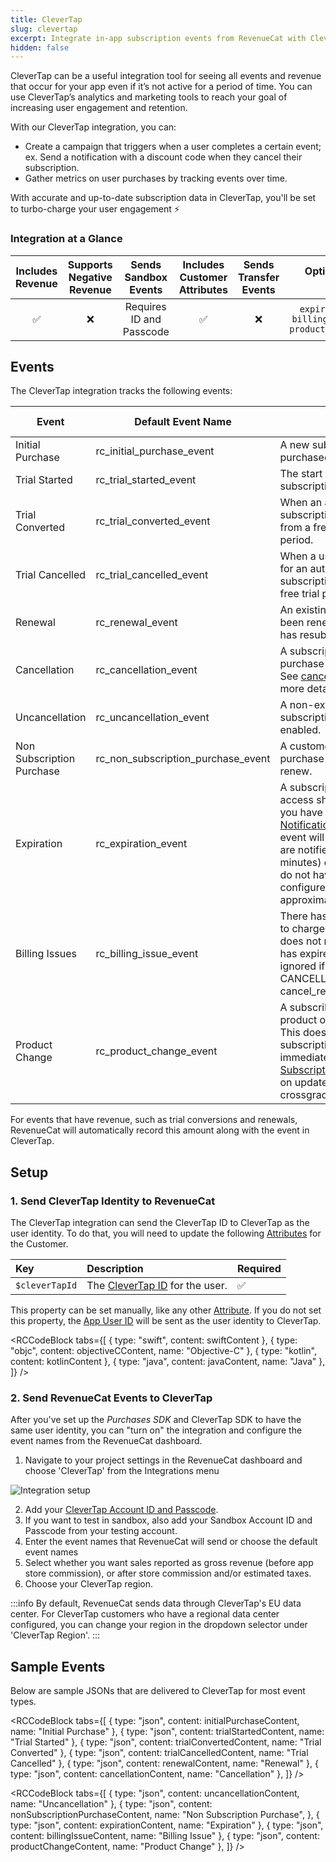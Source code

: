 ```yaml
---
title: CleverTap
slug: clevertap
excerpt: Integrate in-app subscription events from RevenueCat with CleverTap
hidden: false
---
```


CleverTap can be a useful integration tool for seeing all events and revenue that occur for your app even if it’s not active for a period of time. You can use CleverTap’s analytics and marketing tools to reach your goal of increasing user engagement and retention.

With our CleverTap integration, you can:

- Create a campaign that triggers when a user completes a certain event; ex. Send a notification with a discount code when they cancel their subscription.
- Gather metrics on user purchases by tracking events over time.

With accurate and up-to-date subscription data in CleverTap, you'll be set to turbo-charge your user engagement ⚡️

### Integration at a Glance

| Includes Revenue | Supports Negative Revenue |   Sends Sandbox Events   | Includes Customer Attributes | Sends Transfer Events |                      Optional Event Types                       |
| :--------------: | :-----------------------: | :----------------------: | :--------------------------: | :-------------------: | :-------------------------------------------------------------: |
|        ✅        |            ❌             | Requires ID and Passcode |              ✅              |          ❌           | `expiration_event` `billing_issue_event` `product_change_event` |

## Events

The CleverTap integration tracks the following events:

| Event                     | Default Event Name                 | Description                                                                                                                                                                                                                                                                                                                                 | App Store | Play Store | Amazon | Stripe | Promo |
| ------------------------- | ---------------------------------- | ------------------------------------------------------------------------------------------------------------------------------------------------------------------------------------------------------------------------------------------------------------------------------------------------------------------------------------------- | --------- | ---------- | ------ | ------ | ----- |
| Initial Purchase          | rc_initial_purchase_event          | A new subscription has been purchased.                                                                                                                                                                                                                                                                                                      | ✅        | ✅         | ✅     | ✅     | ❌    |
| Trial Started             | rc_trial_started_event             | The start of an auto-renewing subscription product free trial.                                                                                                                                                                                                                                                                              | ✅        | ✅         | ✅     | ✅     | ❌    |
| Trial Converted           | rc_trial_converted_event           | When an auto-renewing subscription product converts from a free trial to normal paid period.                                                                                                                                                                                                                                                | ✅        | ✅         | ✅     | ✅     | ❌    |
| Trial Cancelled           | rc_trial_cancelled_event           | When a user turns off renewals for an auto-renewing subscription product during a free trial period.                                                                                                                                                                                                                                        | ✅        | ✅         | ✅     | ✅     | ❌    |
| Renewal                   | rc_renewal_event                   | An existing subscription has been renewed or a lapsed user has resubscribed.                                                                                                                                                                                                                                                                | ✅        | ✅         | ✅     | ✅     | ❌    |
| Cancellation              | rc_cancellation_event              | A subscription or non-renewing purchase has been cancelled. See [cancellation reasons](/integrations/webhooks/event-types-and-fields#cancellation-and-expiration-reasons) for more details.                                                                                                                                                 | ✅        | ✅         | ✅     | ✅     | ✅    |
| Uncancellation            | rc_uncancellation_event            | A non-expired cancelled subscription has been re-enabled.                                                                                                                                                                                                                                                                                   | ✅        | ✅         | ✅     | ❌     | ❌    |
| Non Subscription Purchase | rc_non_subscription_purchase_event | A customer has made a purchase that will not auto-renew.                                                                                                                                                                                                                                                                                    | ✅        | ✅         | ✅     | ✅     | ✅    |
| Expiration                | rc_expiration_event                | A subscription has expired and access should be removed. If you have [Platform Server Notifications](/platform-resources/server-notifications) configured, this event will occur as soon as we are notified (within seconds to minutes) of the expiration. If you do not have notifications configured, delays may be approximately 1 hour. | ✅        | ✅         | ✅     | ✅     | ✅    |
| Billing Issues            | rc_billing_issue_event             | There has been a problem trying to charge the subscriber. This does not mean the subscription has expired. Can be safely ignored if listening to CANCELLATION event + cancel_reason=BILLING_ERROR.                                                                                                                                          | ✅        | ✅         | ✅     | ✅     | ❌    |
| Product Change            | rc_product_change_event            | A subscriber has changed the product of their subscription. This does not mean the new subscription is in effect immediately. See [Managing Subscriptions](/subscription-guidance/managing-subscriptions) for more details on updates, downgrades, and crossgrades.                                                                         | ✅        | ✅         | ❌     | ✅     | ❌    |

For events that have revenue, such as trial conversions and renewals, RevenueCat will automatically record this amount along with the event in CleverTap.

## Setup

### 1. Send CleverTap Identity to RevenueCat

The CleverTap integration can send the CleverTap ID to CleverTap as the user identity. To do that, you will need to update the following [Attributes](/customers/customer-attributes) for the Customer.

| Key            | Description                                                                                                              | Required |
| :------------- | :----------------------------------------------------------------------------------------------------------------------- | :------- |
| `$cleverTapId` | The [CleverTap ID](https://developer.clevertap.com/docs/concepts-user-profiles#section-identifying-a-user) for the user. | ✅       |

This property can be set manually, like any other [Attribute](/customers/customer-attributes). If you do not set this property, the [App User ID](/customers/user-ids) will be sent as the user identity to CleverTap.


<RCCodeBlock
  tabs={[
    { type: "swift", content: swiftContent },
    { type: "objc", content: objectiveCContent, name: "Objective-C" },
    { type: "kotlin", content: kotlinContent },
    { type: "java", content: javaContent, name: "Java" },
  ]}
/>

### 2. Send RevenueCat Events to CleverTap

After you've set up the _Purchases SDK_ and CleverTap SDK to have the same user identity, you can "turn on" the integration and configure the event names from the RevenueCat dashboard.

1. Navigate to your project settings in the RevenueCat dashboard and choose 'CleverTap' from the Integrations menu

![Integration setup](/docs_images/integrations/setup-integrations.png)

2. Add your [CleverTap Account ID and Passcode](https://developer.clevertap.com/docs/api-quickstart-guide).
3. If you want to test in sandbox, also add your Sandbox Account ID and Passcode from your testing account.
4. Enter the event names that RevenueCat will send or choose the default event names
5. Select whether you want sales reported as gross revenue (before app store commission), or after store commission and/or estimated taxes.
6. Choose your CleverTap region.

:::info
By default, RevenueCat sends data through CleverTap's EU data center. For CleverTap customers who have a regional data center configured, you can change your region in the dropdown selector under 'CleverTap Region'.
:::

## Sample Events

Below are sample JSONs that are delivered to CleverTap for most event types.


<RCCodeBlock
  tabs={[
    { type: "json", content: initialPurchaseContent, name: "Initial Purchase" },
    { type: "json", content: trialStartedContent, name: "Trial Started" },
    { type: "json", content: trialConvertedContent, name: "Trial Converted" },
    { type: "json", content: trialCancelledContent, name: "Trial Cancelled" },
    { type: "json", content: renewalContent, name: "Renewal" },
    { type: "json", content: cancellationContent, name: "Cancellation" },
  ]}
/>


<RCCodeBlock
  tabs={[
    { type: "json", content: uncancellationContent, name: "Uncancellation" },
    {
      type: "json",
      content: nonSubscriptionPurchaseContent,
      name: "Non Subscription Purchase",
    },
    { type: "json", content: expirationContent, name: "Expiration" },
    { type: "json", content: billingIssueContent, name: "Billing Issue" },
    { type: "json", content: productChangeContent, name: "Product Change" },
  ]}
/>
